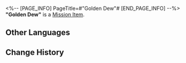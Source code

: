<%-- [PAGE_INFO]
PageTitle=#"Golden Dew"#
[END_PAGE_INFO] --%>
{{Item Infobox
|id          = 140579
|image       = Item Golden Dew.png{{subst:void|<!--$UPLOAD:<<SpriteOutput/ItemFigures/401032.png>-<Item Golden Dew.png>-<Item Icons>>-->}}
|type        = Mission Item
|invCategory = Missions
|rarity      = 3
|effect      = 
|description = Rich, intense, sweet.
}}
{{Description|''Not exactly sweet, but the contrast is obvious.''}}
'''"Golden Dew"''' is a [[Mission Item]].

==Other Languages==
{{Other Languages
|en   = "Golden Dew"
|zhs  = 「金色之露」
|zht  = 「金色之露」
|ja   = 「金色の露」
|ko   = 「금빛 이슬」
|es   = "Rocío dorado"
|fr   = «&nbsp;Rosée dorée&nbsp;»
|ru   = «Золотой мёд»
|th   = "น้ำค้างสีทอง"
|vi   = "Giọt Sương Vàng"
|de   = „Goldener Tau“
|id   = "Embun Emas"
|pt   = "Orvalho Dourado"
}}

==Change History==
{{Change History|3.5}}